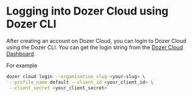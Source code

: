 
# Logging into Dozer Cloud using Dozer CLI

After creating an account on Dozer Cloud, you can login to Dozer Cloud using the Dozer CLI. You can get the login string from the [Dozer Cloud Dashboard](https://cloud.getdozer.io/apps/home).

For example

```bash
dozer cloud login --organisation_slug <your-slug> \
 --profile_name default --client_id <your_client_id> \
 --client_secret <your_client_secret>
```